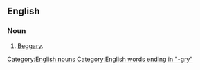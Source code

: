 ==English==

===Noun===
{{head|en|noun}}
# {{context|archaic|lang=en}} [[beggary|Beggary]].

[[Category:English nouns]]
[[Category:English words ending in "-gry"]]